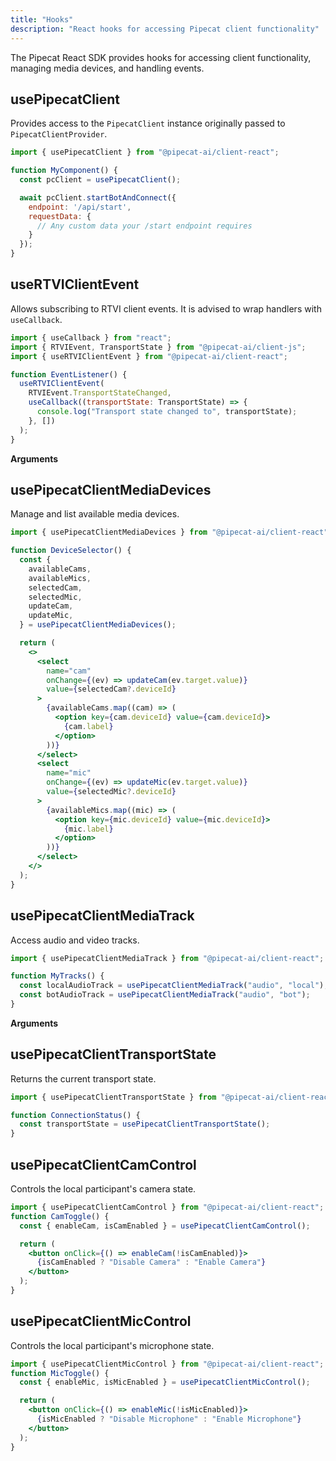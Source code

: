 ```yaml
---
title: "Hooks"
description: "React hooks for accessing Pipecat client functionality"
---
```


The Pipecat React SDK provides hooks for accessing client functionality, managing media devices, and handling events.

## usePipecatClient

Provides access to the `PipecatClient` instance originally passed to `PipecatClientProvider`.

```jsx
import { usePipecatClient } from "@pipecat-ai/client-react";

function MyComponent() {
  const pcClient = usePipecatClient();

  await pcClient.startBotAndConnect({
    endpoint: '/api/start',
    requestData: {
      // Any custom data your /start endpoint requires
    }
  });
}
```

## useRTVIClientEvent

Allows subscribing to RTVI client events. It is advised to wrap handlers with `useCallback`.

```jsx
import { useCallback } from "react";
import { RTVIEvent, TransportState } from "@pipecat-ai/client-js";
import { useRTVIClientEvent } from "@pipecat-ai/client-react";

function EventListener() {
  useRTVIClientEvent(
    RTVIEvent.TransportStateChanged,
    useCallback((transportState: TransportState) => {
      console.log("Transport state changed to", transportState);
    }, [])
  );
}
```

**Arguments**

<ParamField path="event" type="RTVIEvent" required />
<ParamField path="handler" type="function" required />

## usePipecatClientMediaDevices

Manage and list available media devices.

```jsx
import { usePipecatClientMediaDevices } from "@pipecat-ai/client-react";

function DeviceSelector() {
  const {
    availableCams,
    availableMics,
    selectedCam,
    selectedMic,
    updateCam,
    updateMic,
  } = usePipecatClientMediaDevices();

  return (
    <>
      <select
        name="cam"
        onChange={(ev) => updateCam(ev.target.value)}
        value={selectedCam?.deviceId}
      >
        {availableCams.map((cam) => (
          <option key={cam.deviceId} value={cam.deviceId}>
            {cam.label}
          </option>
        ))}
      </select>
      <select
        name="mic"
        onChange={(ev) => updateMic(ev.target.value)}
        value={selectedMic?.deviceId}
      >
        {availableMics.map((mic) => (
          <option key={mic.deviceId} value={mic.deviceId}>
            {mic.label}
          </option>
        ))}
      </select>
    </>
  );
}
```

## usePipecatClientMediaTrack

Access audio and video tracks.

```jsx
import { usePipecatClientMediaTrack } from "@pipecat-ai/client-react";

function MyTracks() {
  const localAudioTrack = usePipecatClientMediaTrack("audio", "local");
  const botAudioTrack = usePipecatClientMediaTrack("audio", "bot");
}
```

**Arguments**

<ParamField path="trackType" type="'audio' | 'video'" required />
<ParamField path="participantType" type="'bot' | 'local'" required />

## usePipecatClientTransportState

Returns the current transport state.

```jsx
import { usePipecatClientTransportState } from "@pipecat-ai/client-react";

function ConnectionStatus() {
  const transportState = usePipecatClientTransportState();
}
```

## usePipecatClientCamControl

Controls the local participant's camera state.

```jsx
import { usePipecatClientCamControl } from "@pipecat-ai/client-react";
function CamToggle() {
  const { enableCam, isCamEnabled } = usePipecatClientCamControl();

  return (
    <button onClick={() => enableCam(!isCamEnabled)}>
      {isCamEnabled ? "Disable Camera" : "Enable Camera"}
    </button>
  );
}
```

## usePipecatClientMicControl

Controls the local participant's microphone state.

```jsx
import { usePipecatClientMicControl } from "@pipecat-ai/client-react";
function MicToggle() {
  const { enableMic, isMicEnabled } = usePipecatClientMicControl();

  return (
    <button onClick={() => enableMic(!isMicEnabled)}>
      {isMicEnabled ? "Disable Microphone" : "Enable Microphone"}
    </button>
  );
}
```
